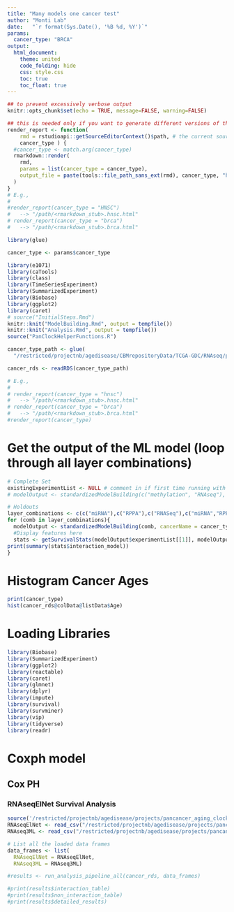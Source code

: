```yaml
---
title: "Many models one cancer test"
author: "Monti Lab"
date:   "`r format(Sys.Date(), '%B %d, %Y')`"
params: 
  cancer_type: "BRCA"
output:
  html_document:
    theme: united
    code_folding: hide
    css: style.css
    toc: true
    toc_float: true
---
```


```r
## to prevent excessively verbose output
knitr::opts_chunk$set(echo = TRUE, message=FALSE, warning=FALSE)
```

```r
## this is needed only if you want to generate different versions of the output html
render_report <- function(
    rmd = rstudioapi::getSourceEditorContext()$path, # the current source file
    cancer_type ) {
  #cancer_type <- match.arg(cancer_type)
  rmarkdown::render(
    rmd,
    params = list(cancer_type = cancer_type),
    output_file = paste(tools::file_path_sans_ext(rmd), cancer_type, "html", sep = ".")
  )
}
# E.g.,
#
#render_report(cancer_type = "HNSC") 
#   --> "/path/<rmarkdown_stub>.hnsc.html"
# render_report(cancer_type = "brca") 
#   --> "/path/<rmarkdown_stub>.brca.html"
```

```r
library(glue)

cancer_type <- params$cancer_type

library(e1071) 
library(caTools) 
library(class)
library(TimeSeriesExperiment)
library(SummarizedExperiment)
library(Biobase)
library(ggplot2)
library(caret)
# source("InitialSteps.Rmd")
knitr::knit("ModelBuilding.Rmd", output = tempfile())
knitr::knit("Analysis.Rmd", output = tempfile())
source("PanClockHelperFunctions.R")

cancer_type_path <- glue(
  "/restricted/projectnb/agedisease/CBMrepositoryData/TCGA-GDC/RNAseq/processed_data/filtered/TCGA-{cancer_type}_RNAseq_filtered.rds")

cancer_rds <- readRDS(cancer_type_path)

# E.g.,
#
# render_report(cancer_type = "hnsc") 
#   --> "/path/<rmarkdown_stub>.hnsc.html"
# render_report(cancer_type = "brca") 
#   --> "/path/<rmarkdown_stub>.brca.html"
#render_report(cancer_type)
```

# Get the output of the ML model (loop through all layer combinations)
```r
# Complete Set
existingExperimentList <- NULL # comment in if first time running with layer and cancer combination
# modelOutput <- standardizedModelBuilding(c("methylation", "RNAseq"), cancerName="HNSC", existingExperimentList=existingExperimentList)

# Holdouts
layer_combinations <- c(c("miRNA"),c("RPPA"),c("RNASeq"),c("miRNA","RPPA"))
for (comb in layer_combinations){
  modelOutput <- standardizedModelBuilding(comb, cancerName = cancer_type, methodNames=c("glmnet"), splitSize=0.99, seed=43)
  #Display features here 
  stats <- getSurvivalStats(modelOutput$experimentList[[1]], modelOutput$ModelBuilding$predicted)
print(summary(stats$interaction_model))
}

```


# Histogram Cancer Ages
```r
print(cancer_type)
hist(cancer_rds@colData@listData$Age)

```
# Loading Libraries
```r
library(Biobase)
library(SummarizedExperiment)
library(ggplot2)
library(reactable)
library(caret)
library(glmnet)
library(dplyr)
library(impute)
library(survival)
library(survminer)
library(vip)
library(tidyverse)
library(readr)
```

# Coxph model
## Cox PH {.tabset}
### RNAseqElNet Survival Analysis
```r
source('/restricted/projectnb/agedisease/projects/pancancer_aging_clocks/scripts/Core/run_analysis_pipeline_all.R')
RNAseqElNet <- read_csv("/restricted/projectnb/agedisease/projects/pancancer_aging_clocks/scripts/Core/ModelBuildingOutput/RNAseqElNet.csv")
RNAseq3ML <- read_csv("/restricted/projectnb/agedisease/projects/pancancer_aging_clocks/scripts/Core/ModelBuildingOutput/RNAseq3ML.csv")

# List all the loaded data frames
data_frames <- list(
  RNAseqElNet = RNAseqElNet,
  RNAseq3ML = RNAseq3ML)

#results <- run_analysis_pipeline_all(cancer_rds, data_frames)

#print(results$interaction_table)
#print(results$non_interaction_table)
#print(results$detailed_results)
```
